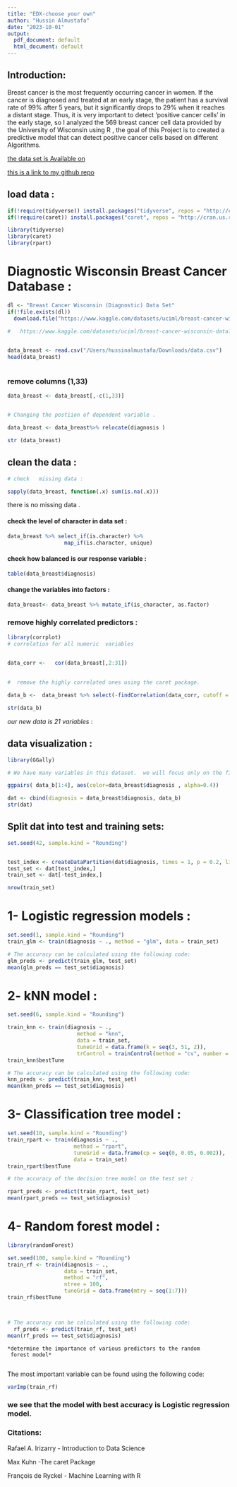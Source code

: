 ```yaml
---
title: "EDX-choose your own"
author: "Hussin Almustafa"
date: "2023-10-01"
output:
  pdf_document: default
  html_document: default
---
```


 
##  Introduction:

 Breast cancer is the most frequently occurring cancer in women. If the cancer is diagnosed and treated at an early stage, the patient has a survival rate of 99% after 5 years, but it significantly drops to 29% when it reaches a distant stage. Thus, it is very important to detect ‘positive cancer cells’ in the early stage, so I analyzed the 569 breast cancer cell data provided by the University of Wisconsin using R , the goal of this Project is to created a predictive model that can detect positive cancer cells based on different Algorithms.
 
[the data set is Available on](https://www.kaggle.com/datasets/uciml/breast-cancer-wisconsin-data)
 
 [this is a link to my github repo](https://github.com/halmustafa/capstone_choos_your_own.git)
 
 
 
## load data :

```r

if(!require(tidyverse)) install.packages("tidyverse", repos = "http://cran.us.r-project.org")
if(!require(caret)) install.packages("caret", repos = "http://cran.us.r-project.org")

library(tidyverse) 
library(caret)
library(rpart)

```


# Diagnostic Wisconsin Breast Cancer Database :

```r
dl <- "Breast Cancer Wisconsin (Diagnostic) Data Set"
if(!file.exists(dl))
  download.file("https://www.kaggle.com/datasets/uciml/breast-cancer-wisconsin-data", dl)

#   https://www.kaggle.com/datasets/uciml/breast-cancer-wisconsin-data?resource=download

 
data_breast <- read.csv("/Users/hussinalmustafa/Downloads/data.csv")
head(data_breast)



```


###  remove columns (1,33)

```r
data_breast <- data_breast[,-c(1,33)]


# Changing the postiion of dependent variable .  

data_breast <- data_breast%>% relocate(diagnosis ) 

str (data_breast)
```


##  clean the data :

```r
# check   missing data :

sapply(data_breast, function(.x) sum(is.na(.x))) 

```

there is no missing data .


####  check the level of character in data set :


```r
data_breast %>% select_if(is.character) %>%
                  map_if(is.character, unique)
```


#### check how balanced is our response variable :

```r
table(data_breast$diagnosis)
```


####  change the variables into factors :

```r
data_breast<- data_breast %>% mutate_if(is_character, as.factor)
```


###   remove highly correlated predictors :

```r
library(corrplot)
# correlation for all numeric  variables
 

data_corr <-   cor(data_breast[,2:31]) 
 

#  remove the highly correlated ones using the caret package.

data_b <-  data_breast %>% select(-findCorrelation(data_corr, cutoff = 0.9))

str(data_b)

```
*our new data is 21 variables* :


##  data visualization :

```r
library(GGally)

# We have many variables in this dataset.  we will focus only on the first four .

ggpairs( data_b[1:4], aes(color=data_breast$diagnosis , alpha=0.4))

```



```r
dat <- cbind(diagnosis = data_breast$diagnosis, data_b)
str(dat)

```


##  Split dat  into test and training sets:

```r
set.seed(42, sample.kind = "Rounding")


test_index <- createDataPartition(dat$diagnosis, times = 1, p = 0.2, list = FALSE) # create a 20% test set
test_set <- dat[test_index,]
train_set <- dat[-test_index,]

nrow(train_set)

```

# 1-  Logistic regression models :

```r
set.seed(1, sample.kind = "Rounding")  
train_glm <- train(diagnosis ~ ., method = "glm", data = train_set)

# The accuracy can be calculated using the following code:
glm_preds <- predict(train_glm, test_set)
mean(glm_preds == test_set$diagnosis)


```

# 2- kNN model :

```r
set.seed(6, sample.kind = "Rounding") 

train_knn <- train(diagnosis ~ .,
                      method = "knn",
                      data = train_set,
                      tuneGrid = data.frame(k = seq(3, 51, 2)),
                      trControl = trainControl(method = "cv", number = 10, p = 0.9))
train_knn$bestTune

# The accuracy can be calculated using the following code:
knn_preds <- predict(train_knn, test_set)
mean(knn_preds == test_set$diagnosis)
```



# 3- Classification tree model :

```r
set.seed(10, sample.kind = "Rounding")    
train_rpart <- train(diagnosis ~ ., 
                     method = "rpart",
                     tuneGrid = data.frame(cp = seq(0, 0.05, 0.002)),
                     data = train_set)
train_rpart$bestTune

# the accuracy of the decision tree model on the test set :

rpart_preds <- predict(train_rpart, test_set)
mean(rpart_preds == test_set$diagnosis)

```

# 4- Random forest model :

```r
library(randomForest)

set.seed(100, sample.kind = "Rounding")     
train_rf <- train(diagnosis ~ .,
                  data = train_set,
                  method = "rf",
                  ntree = 100,
                  tuneGrid = data.frame(mtry = seq(1:7)))
train_rf$bestTune



# The accuracy can be calculated using the following code:
  rf_preds <- predict(train_rf, test_set)
mean(rf_preds == test_set$diagnosis)


```

    *determine the importance of various predictors to the random
     forest model*
     
 The most important variable can be found using the following code:
 
```r
varImp(train_rf) 
```
 



###  we see that the  model with best accuracy is  Logistic regression model.
  
### Citations: 


 
  Rafael A. Irizarry - Introduction to Data Science
  
  Max Kuhn  -The caret Package
  
  François de Ryckel - Machine Learning with R
  








